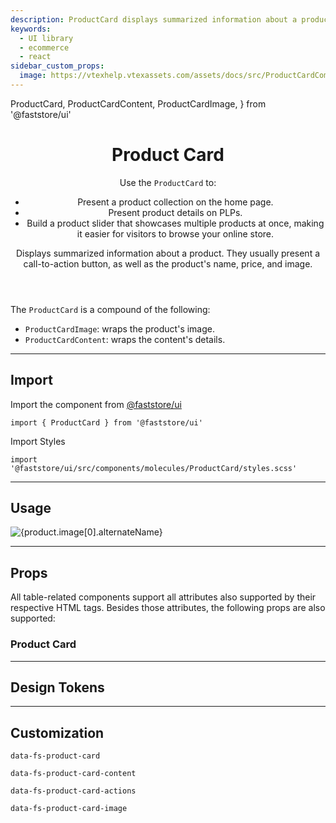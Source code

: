 ```yaml
---
description: ProductCard displays summarized information about a product.
keywords:
  - UI library
  - ecommerce
  - react
sidebar_custom_props:
  image: https://vtexhelp.vtexassets.com/assets/docs/src/ProductCardComponent___e6502d57cf7e5bf247f86b64577d4141.png
---
```


  ProductCard,
  ProductCardContent,
  ProductCardImage,
} from '@faststore/ui'


<header>

# Product Card

Use the `ProductCard` to:

- Present a product collection on the home page.
- Present product details on PLPs.
- Build a product slider that showcases multiple products at once, making it easier for visitors to browse your online store.

Displays summarized information about a product. They usually present a call-to-action button, as well as the product's name, price, and image.

</header>

The `ProductCard` is a compound of the following:

- `ProductCardImage`: wraps the product's image.
- `ProductCardContent`: wraps the content's details.

---

## Import

Import the component from <a href="https://www.faststore.dev/reference/ui/get-started-faststore-ui">@faststore/ui</a>

```tsx
import { ProductCard } from '@faststore/ui'
```

Import Styles

```tsx
import '@faststore/ui/src/components/molecules/ProductCard/styles.scss'
```

---

## Usage

<ProductCard>
  <ProductCardImage>
    <img
      data-fs-image
      src={product.image[0].url}
      alt={product.image[0].alternateName}
    />
  </ProductCardImage>
  <ProductCardContent
    title={product.isVariantOf.name}
    price={product.offers.offers[0].price}
    listPrice={product.offers.offers[0].listPrice}
    formatter={useFormattedPrice}
  />
</ProductCard>

---

## Props

All table-related components support all attributes also supported by their respective HTML tags. Besides those attributes, the following props are also supported:

### Product Card

<PropsSection name="ProductCard" />

---

## Design Tokens

---

## Customization

`data-fs-product-card`

`data-fs-product-card-content`

`data-fs-product-card-actions`

`data-fs-product-card-image`
